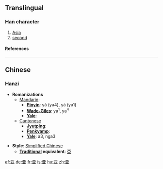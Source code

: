 {{see|亞}}<!-- may be replaced by zh-forms -->

==Translingual==
===Han character===
{{Han char|rad=二|as=04|sn=6|four=|canj=一廿金 (MTC)}}
# [[Asia]]
# [[second]]
====References====
{{Han ref|kx=0087.081|hdz=10017.140|uh=4E9A|ud=20122}}

----
==Chinese==
===Hanzi===


* '''Romanizations'''
** [[Mandarin]]:
*** '''[[Pinyin]]''': yà (ya4), yā (ya1)
*** '''[[Wade-Giles]]''': ya<sup>1</sup>, ya<sup>4</sup>
*** '''[[Yale]]''': 
**[[Cantonese]]
***'''[[Jyutping]]''':
***'''[[Penkyamp]]''': 
***'''[[Yale]]''': a3, nga3

* '''Style''': [[Simplified Chinese]] 
** '''[[Traditional Chinese|Traditional]] equivalent''': [[亞]]




[[af:亚]]
[[de:亚]]
[[fr:亚]]
[[is:亚]]
[[hu:亚]]
[[zh:亚]]